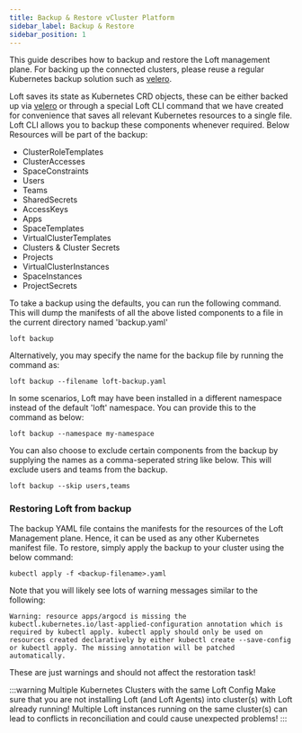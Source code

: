 ```yaml
---
title: Backup & Restore vCluster Platform
sidebar_label: Backup & Restore 
sidebar_position: 1
---
```


This guide describes how to backup and restore the Loft management plane. For backing up the connected clusters, please reuse a regular Kubernetes backup solution such as [velero](https://velero.io/).

Loft saves its state as Kubernetes CRD objects, these can be either backed up via [velero](https://velero.io) or through a special Loft CLI command that we have created for convenience that saves all relevant Kubernetes resources to a single file. Loft CLI allows you to backup these components whenever required. Below Resources will be part of the backup:
- ClusterRoleTemplates
- ClusterAccesses
- SpaceConstraints
- Users
- Teams
- SharedSecrets
- AccessKeys
- Apps
- SpaceTemplates
- VirtualClusterTemplates
- Clusters & Cluster Secrets
- Projects
- VirtualClusterInstances
- SpaceInstances
- ProjectSecrets

To take a backup using the defaults, you can run the following command. This will dump the manifests of all the above listed components to a file in the current directory named 'backup.yaml'
```
loft backup
```

Alternatively, you may specify the name for the backup file by running the command as:
```
loft backup --filename loft-backup.yaml
```

In some scenarios, Loft may have been installed in a different namespace instead of the default 'loft' namespace. You can provide this to the command as below:
```
loft backup --namespace my-namespace
```

You can also choose to exclude certain components from the backup by supplying the names as a comma-seperated string like below. This will exclude users and teams from the backup.
```
loft backup --skip users,teams
```

### Restoring Loft from backup

The backup YAML file contains the manifests for the resources of the Loft Management plane. Hence, it can be used as any other Kubernetes manifest file.
To restore, simply apply the backup to your cluster using the below command:

```
kubectl apply -f <backup-filename>.yaml
```

Note that you will likely see lots of warning messages similar to the following:

```
Warning: resource apps/argocd is missing the kubectl.kubernetes.io/last-applied-configuration annotation which is required by kubectl apply. kubectl apply should only be used on resources created declaratively by either kubectl create --save-config or kubectl apply. The missing annotation will be patched automatically.
```

These are just warnings and should not affect the restoration task!

:::warning Multiple Kubernetes Clusters with the same Loft Config
Make sure that you are not installing Loft (and Loft Agents) into cluster(s) with Loft already
running! Multiple Loft instances running on the same cluster(s) can lead to conflicts in
reconciliation and could cause unexpected problems!
:::

